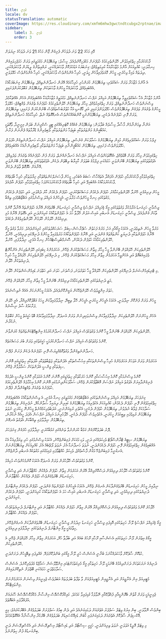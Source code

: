 ```yaml
---
title: ޖެމިނީ
locale: dv
statusTranslation: automatic
coverImage: https://res.cloudinary.com/xmfm6mhw3gwctndtcubgx2rptnae/image/upload/v1741354450/small_cover_tratado_esoterico_de_astrologia_hermetica_6210a35442.webp
sidebar:
    label: 3. ޖެމިނީ
    order: 3
---
```

މޭއި މަހުގެ 22 ވަނަ ދުވަހުން ފެށިގެން ޖޫން މަހުގެ 21 ވަނަ ދުވަހުގެ ނިޔަލަށް

ފާހަގަކުރުމާއި ހިތްގައިމުވުން، ހޭލުންތެރިކަމުގެ ހުވަފެނަށް މަގުފަހިކޮށްދެއެވެ. މިސާލު: ތިޔަބޭފުޅުން މަގުމަތީގައި ވަރަށް ހަމަޖެހިލައިގެން ހިނގާލަނީ؛ ކުއްލިއަކަށް އާންމު މުޒާހަރާއަކާ ކުރިމަތިވެއްޖެ؛ ގިނަބަޔަކު އަޑުހަރުކޮށް ވާހަކަދައްކަނީ، ރައްޔިތުންގެ ލީޑަރުން ވާހަކަދައްކަނީ، ދިދަތައް ވައިގާ ވިހުރެނީ، މީހުން މޮޔަވެފައިވާހެން ހީވަނީ، ހުރިހާ އެންމެންވެސް ވާހަކަދައްކަނީ، ހުރިހާ އެންމެންވެސް ހަޅޭލަވަނީ.

އެ އާންމު މުޒާހަރާ ވަރަށް ޝައުގުވެރި؛ ތިޔަބޭފުޅުން ކުރަންހުރި ހުރިހާކަމެއް އޭރުން ހަނދާންނެތިއްޖެ، ތިޔަބޭފުޅުން ގިނަބަޔަކާއެކު އެއްބައިވެއްޖެ، ވާހަކަދައްކާ މީހުންގެ ވާހަކަތަކުން ތިޔަބޭފުޅުން ގަބޫލުކުރަންފަށައިފި.

އާންމު މުޒާހަރާ އެހާ ޝައުގުވެރިވީމާ ތިޔަބޭފުޅުން އަމިއްލަ ނަފްސު ހަނދާންނެތިއްޖެ، މަގުމަތީގެ މުޒާހަރާއަކާ އެއްބައިވެގެން އެހެން އެއްޗަކާމެދު ވިސްނަންވެސް ހަނދާންނެތިއްޖެ، ވަރަށް ހިތްގައިމުވެއްޖެ، މިހާރު ތިޔަބޭފުޅުން ހޭލުންތެރިކަމުގެ ހުވަފެނުގެ ތެރެއަށް ވެއްޓިއްޖެ؛ ހަޅޭލަވާ މީހުންގެ ތެރެއަށް ވަދެގެން ތިޔަބޭފުޅުންވެސް ހަޅޭލަވަންފަށައިފި އަދި ގާގޮނޑި އުކާ ހުތުރުބަސްތައްވެސް ބޭނުންކުރަން ފަށައިފި؛ ތިޔަބޭފުޅުން ވަރަށް ފޮނި ހުވަފެނެއް ދެކެނީ، ތިޔަބޭފުޅުންނަކީ ކޮންބައެއްކަންވެސް އެނގޭގޮތެއް ނެތް، ހުރިހާކަމެއް ހަނދާންނެތިއްޖެ.

އަންނާ ތިމަންނާމެން މާސާދާ މިސާލެއް ބަލާލަން: ތިޔަބޭފުޅުން ގެއެއްގެ ކޮޓަރިއެއްގައި ޓީވީ ސްކްރީނަށް ބަލަން އިށީނީމާ، ވާގޮތަކީ ކައުބޯއީންގެ މަންޒަރުތަކާއި ބަޑިޖަހާ މަންޒަރުތަކާއި ލޯބިވެރިންގެ ޑްރާމާތައް ފެންނަން ފަށާނެ.

ފިލްމު ވަރަށް ޝައުގުވެރިވެގެން މުޅިން ތިޔަބޭފުޅުންގެ ސަމާލުކަން ގެނެސްފި، ތިޔަބޭފުޅުން އަމިއްލަ ނަފްސު ހަނދާންނެތިގެން އުފަލުން ހަޅޭލަވަންވެސް ފަށައިފި، ތިޔަބޭފުޅުން ކައުބޯއީންނާއި ބަޑިޖަހާ މަންޒަރުތަކާއި ލޯބިވެރިންނާއެކު އެއްބައިވެއްޖެ.

ހިތްގައިމުވުން މިހާރު ވަރަށް ބޮޑުވެއްޖެ، އެއްގޮތަކަށްވެސް އަމިއްލަ ނަފްސުގެ ހަނދާނެއްނެތް، ވަރަށް ފުން ހުވަފެނެއްގެ ތެރެއަށް ވަދެވިއްޖެ، އެވަގުތުތަކުގައި ތިޔަބޭފުޅުން ބޭނުންވަނީ ހަމައެކަނި ފިލްމުގެ ބަތަލަށް ކާމިޔާބު ލިބޭތަން ދެކެން، އެވަގުތުތަކުގައި ތިޔަބޭފުޅުން ބޭނުންވަނީ އޭނާއަށް ހެޔޮގޮތް ވާތަން ދެކެން.

ހިތްގައިމުވުމާއި ފާހަގަކުރުމާއި ހުވަފެން އުފައްދާ އެތައްހާސް ސަބަބު އެބަހުރި. މީހުން ޕާސަނަލްކަންތައްތަކާއި ޚިޔާލުތަކާއި ހުރިހާ ބާވަތެއްގެ ފާހަގަކުރުމަކާއެކު އެއްބައިވޭ އަދި ހުރިހާ ބާވަތެއްގެ ފާހަގަކުރުމަކަށްފަހު ހިތްގައިމުވުމާއި ހުވަފެން އާދެއެވެ.

މީހުން ދިރިއުޅެނީ ހޭނުލާ ހޭލުންތެރިކަމާއެކު، ހުވަފެން ދެކެމުން މަސައްކަތްކުރަނީ، ހުވަފެން ދެކެމުން ކާރު ދުއްވަނީ، އަދި ހުވަފެން ދެކެމުން މަގުތަކުގައި ހިނގާ މީހުންވެސް މަރާލަނީ، އެމީހުންގެ އަމިއްލަ ވިސްނުމުގައި އަބްޒޯބްވެފައި ތިއްބާ.

ޖިސްމާނީ ހަށިގަނޑު އަރާމުކުރާ ވަގުތުތަކުގައި އީގޯ (އަމިއްލަ ނަފްސު) ޖިސްމާނީ ހަށިގަނޑުން ބޭރުވެގެން އޭނާގެ ހުވަފެންތައް އޭނާދާ ކޮންމެ ތާކަށް ގެންދެއެވެ. ޖިސްމާނީ ހަށިގަނޑަށް އެނބުރި އައިސް އަލުން ހޭލާތާ ހަމަ އެ ހުވަފެންތަކާއެކު ކުރިއަށްދަނީ އަދި އެގޮތަށް އޭނާގެ މުޅި ދިރިއުޅުން ހޭލަމުން ހޭލަމުން ހޭލުންތެރިވެގެން ދެކެއެވެ.

މަރުވާ މީހުން ނެތިވެދަނީ، އެކަމަކު އީގޯއާއި އަހު، މަރުގެ ފަހަތުން ސުޕްރާސެންސިބަލް ސަރަހައްދުތަކުގައި ކުރިއަށްދެއެވެ. މަރުވާ ވަގުތު އީގޯ އޭނާގެ ހުވަފެންތަކާއި ދުނިޔަވީ ކަންތައްތައް ގެންދަނީ އަދި އޭނާގެ ހުވަފެންތަކާއެކު މަރުވެފައިވާ މީހުންގެ ދުނިޔޭގައި ދިރިއުޅެނީ، ހޭނުލާ ހޭލުންތެރިކަމާއެކު ހުވަފެން ދެކެމުން، ސޮނަމްބުލިސްޓެއްހެން ހިނގާ އުޅެނީ، ނިދާލާފައި، ހޭނުލާ.

ހޭލުންތެރިކަން ހޭލައްވަން ބޭނުންވާ މީހާ މިހާރު މިތާން މަސައްކަތްކުރަން ޖެހޭނެ. އަހަރެމެންގެ ކިބައިގައި ހޭލުންތެރިކަން އެންކާނޭޓް ވެފައިއެބައޮތް އަދި އެހެންވީމާ އަހަރެމެން މިތާން މިހާރު މަސައްކަތްކުރަން ޖެހޭނެ. މި ދުނިޔޭގައި ހޭލުންތެރިކަން ހޭލައްވާ މީހާ ހުރިހާ ދުނިޔެތަކުން ހޭލާނެ.

މި ޓްރިޑައިމެންޝަނަލް ދުނިޔޭގައި ހޭލުންތެރިކަން ހޭލައްވާ މީހާ ހަތަރުވަނަ، ފަސްވަނަ، ހަވަނަ އަދި ހަތްވަނަ ޑައިމެންޝަންތަކުން ހޭލާނެ.

މަތީ ދުނިޔެތަކުގައި ހޭލުންތެރިކަމާއެކު ދިރިއުޅެން ބޭނުންވާ މީހާ މިތާން މިހާރު ހޭލައްވަން ޖެހޭނެ.

ހަތަރު އިންޖީލުވެސް ހޭލަންޖެހޭކަން ޔަގީންކޮށްދެއެވެ، އެކަމަކު މީހުންނަކަށް އެއެއް ނުވިސްނެއެވެ.

މީހުން ވަރަށް ފުންކޮށް ނިދާލަނީ، އެކަމަކު އެމީހުން ހީކުރަނީ އެމީހުން ހޭލާ ތިބީއޭ، ނިދާލާފައިވާކަން މީހަކު ގަބޫލުކޮށްފިއްޔާ، އެއީ ހޭލަން ފަށާކަމުގެ ސާފު ނިޝާނެއް.

އެހެން މީހުންނަށް ހޭލުންތެރިކަން ނިދާލާފައިވާކަން ވިސްނުވައިދިނުން ވަރަށް އުނދަގޫ، ނިދާލާފައިވާކަމުގެ ބޮޑު ހަގީގަތް މީހުން ގަބޫލެއް ނުކުރާނެ.

ހޭލުންތެރިކަން ހޭލައްވަން ބޭނުންވާ މީހާ ކޮންމެ ވަގުތަކުވެސް އަމިއްލަ ނަފްސު ހަނދާންކުރުމުގެ އިންޓިމޭޓްކަންތައްތައް ކުރަންވާނެ.

ކޮންމެ ވަގުތަކުވެސް އަމިއްލަ ނަފްސު ހަނދާންކުރުމަކީ ހަގީގަތުގައި ވަރަށް ބުރަ މަސައްކަތެއް.

ހަނދާންނެތިގެންދާ ވަގުތުކޮޅެއްވިޔަސް ފޮނި ހުވަފެނެއް ދެކެން ފަށަން ފުދޭނެ.

އަހަރެމެން ވަރަށް އަވަހަށް އަހަރެމެންގެ ހުރިހާ ވިސްނުންތަކަކާއި އިހުސާސްތަކާއި އެދުންތަކާއި ޖަޒުބާތުތަކާއި އާދަތަކާއި ހިތުއަޑީގައި އޮންނަ ސިފަތަކާއި ޖިންސީ އެދުންތަކަށް ސަމާލުވާން ޖެހޭނެ.

ކޮންމެ ވިސްނުމަކާއި ކޮންމެ އިހުސާސަކާއި ކޮންމެ ހަރަކާތަކާއި ހިތުއަޑީގައި އޮންނަ ކޮންމެ އަމަލަކާއި ކޮންމެ ޖިންސީ އެދުމެއް ފެނިގެންދާއިރަށް އެވަގުތު އަމިއްލަ ނަފްސަށް އޮބްޒާވްކުރަން ޖެހޭނެ؛ ސަމާލުކަންދިނުމުގައި އޮންނަ ކޮންމެ އިހުމާލެއް ހޭލުންތެރިކަމުގެ ހުވަފެނުގެ ތެރެއަށް ވެއްޓިގެންދާން ފުދޭނެ.

ގިނަފަހަރު ތިޔަބޭފުޅުން އަމިއްލަ ވިސްނުންތަކުގައި އަބްޒޯބްވެގެން މަގުމަތީގައި ހިނގާ އުޅެނީ، އެ ވިސްނުންތަކާއެކު އެއްބައިވެގެން ހިތްގައިމުވެގެން ފޮނި ހުވަފެން ދެކެމުން؛ ކުއްލިއަކަށް އެކުވެރިއަކު ތިޔަބޭފުޅުންގެ ކައިރިން ދިޔައިމާ ސަލާންކުރޭ، ނުފެނިގެން ތިޔަބޭފުޅުން ސަލާމަކަށް ޖަވާބު ނުދެވުނު، ތިޔަބޭފުޅުން ހުވަފެން ދެކެނީ؛ އެކުވެރި ރުޅިއަންނަނީ، އަދަބުވެރިކަމެއްނެތް މީހުންނޭ ހީކުރަނީ ނުވަތަ ތިޔަބޭފުޅުން ރުޅިވެފައި ތިބީކަމަށް ހީކުރަނީ، އެކުވެރިވެސް ހުވަފެން ދެކެނީ، ހޭލާހުރިނަމަ އަމިއްލަ ނަފްސަށް އެފަދަ ހީއެއް ނުކުރާނެ، ތިޔަބޭފުޅުން ނިދާލާފައި ތިއްބާކަން އެވަގުތު އެނގޭނެ.

ދޮރު ބަދަލުކޮށްގެން ގަޅުބާ ކުރަންނުވާ ތަނެއްގައި ގަޅުބާކުރަނީ ނިދާލާފައި ހުރެގެން ގިނަފަހަރު.

ތިޔަބޭފުޅުން ސިޓީގެ ޓްރާންސްޕޯޓް ވެހިކަލެއްގައި ދަނީ، ވަކި މަގަކަށް ފައިބަންޖެހޭނެ، އެކަމަކު ވިސްނުމުގައި ހުރި ވިޔަފާރިއަކާ އެކު އެއްބައިވެގެން ހިތްގައިމުވެގެން ފޮނި ހުވަފެން ދެކެމުންދަނީ، ނުވަތަ ހަނދާނަކާ އެކު، ނުވަތަ ލޯތްބެއް އެކު، ކުއްލިއަކަށް ތިޔަބޭފުޅުންނަށް އެނގުނީމާ ފައިބަންޖެހޭ މަގުން ފާސްވެއްޖެ، ވެހިކަލް ހުއްޓުވާފައި ފައިމަގުގައި މަގުތަކެއް އެނބުރި ދާންޖެހޭނެ.

ކޮންމެ ވަގުތަކުވެސް ހޭލާހުރުން ވަރަށް އުނދަގޫ އެކަމަކު ކޮންމެހެންވެސް މުހިއްމު.

ކޮންމެ ވަގުތަކުވެސް ހޭލާހުރެ ދިރިއުޅެން ދަސްކޮށްފިއްޔާ އޭރުން އަހަރެމެން މިތާން ހުވަފެން ދެއްކުން ހުއްޓާލާނަން އަދި ޖިސްމާނީ ހަށިގަނޑުން ބޭރުވެގެންވެސް ހުވަފެން ދެއްކުން ހުއްޓާލާނަން.

ނިދާއިރު މީހުން ހަށިގަނޑުން ބޭރުވެގެންދާކަން އެނގެން ޖެހޭނެ، އެކަމަކު އެމީހުންގެ ހުވަފެންތައް ގެންދަނީ، ހުވަފެން ދެކެމުން އިންޓާނަލް ދުނިޔެތަކުގައި ދިރިއުޅެނީ، އަދި ޖިސްމާނީ ހަށިގަނޑަށް އެނބުރި އައިސް ހަމަ އެ ހުވަފެންތަކާއެކު ކުރިއަށްދަނީ، ހުވަފެން ދެކެމުން ކުރިއަށްދަނީ.

ހޭލާހުރެ ކޮންމެ ވަގުތަކުވެސް ދިރިއުޅެން ދަސްކޮށްފިއްޔާ އޭރުން މިތާން ހުވަފެން ދެއްކުން ހުއްޓާލާނެ އަދި އިންޓާނަލް ދުނިޔެތަކުވެސް ހުވަފެން ދެއްކުން ހުއްޓާލާނެ.

އީގޯ (އަމިއްލަ ނަފްސު) ލޫނާ ހަށިތަކުގައި އޮޅިފައި ޖިސްމާނީ ހަށިގަނޑު ނިދުމުން ޖިސްމާނީ ހަށިގަނޑުން ބޭރުވެގެންދާކަން އެނގެންޖެހޭނެ، ހިތާމައަކީ އީގޯ އިންޓާނަލް ދުނިޔެތަކުގައި ނިދާލާފައި ދިރިއުޅެނީ.

އީގޯގެ އިތުރުން ލޫނާ ހަށިތަކުގައި އެސެންސާއި ރޫހާއި ރޫހުގެ ބައެއް އަދި ބުދާތާ ހުރޭ، އަހަރެމެން މިތާން މިހާރު ހޭލައްވަން ޖެހޭނީ އެ ހޭލުންތެރިކަން.

ކުޑަކޮށް ސާފުކޮށް ވާހަކަދައްކާނަމަ ބުނާނީ އެސެންސް ހުރީ ލޫނާ އީގޯގައި ބަންދުކޮށްފައޭ. ގެއްލިފައި ތިބޭމީހުން ދަށަށްދަނީ.

ދުނިޔެގެ ނަރަކަތަކަށް ދަށަށްދިއުމުގެ ބޭނުމަކީ ލޫނާ ހަށިތަކާއި އީގޯ މެރިގަތުމަށްޓަކައި އިންވޮލޫޝަން ސަމާޖްޑް މެދުވެރިކޮށެވެ. އެސެންސް ސަލާމަތްވަނީ ހަމައެކަނި ބޮތްލަށް ނެތިކޮށްލައިގެން.

މެޓީރިއަލް އިން އެނާޖީއަށް އަދި އެނާޖީއިން މެޓީރިއަލްއަށް ވާ ތަފާތު ބަދަލުތައް އަބަދުވެސް ޖެމިނީއަށް ވިސްނަން އަހަރެމެންނަށް އިންވައިޓްކުރޭ.

ޖެމިނީއަކީ ވަރަށް ގާތުން ބްރޮންކީއާއި ފުއްޕާމޭއާއި ނޭވާލުމާ ގުޅިފައިވާ ކަމެކެވެ. މައިކްރޯކޮސްމޮސް އިންސާނާ މެކްރޯކޮސްމޮސްގެ ސޫރައަށް އުފައްދާފައި އެބައޮތެވެ.

ބިންވެސް ނޭވާލަނީ. ބިން އިރުގެ ވިޓަލް ސަލްފަރު އެތެރެއަށް ދަމައިގަނެއެވެ އަދި ދެން ބިމުގެ ސަލްފަރަށް ބަދަލުވެގެން އެބޭރުކުރެއެވެ؛ މިއީ އޮކްސިޖަން ސާފުކޮށް އެތެރެއަށް ދަމައިގަނެފައި ކާބަން ޑައިއޮކްސައިޑަށް ބަދަލުވެގެން ބޭރުކުރާ އިންސާނާއާ އެއްގޮތްކަމެކެވެ.

މި ވިޓަލް އޮލީޑް އަވަލަނީ ނުވަތަ ތިރިއަށްދަނީ، ހަގީގީ ސިސްޓޯލް އަދި ޑައިސްޓޯލް އިސްޕިރޭޝަން އަދި އެކްސްޕިރޭޝަން ދަނީ ބިންގަނޑުގެ ފުން ހިތުންނެވެ.
